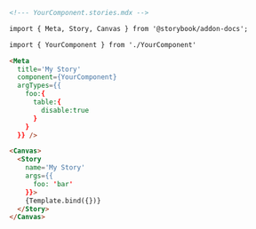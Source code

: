 ```md
<!--- YourComponent.stories.mdx -->

import { Meta, Story, Canvas } from '@storybook/addon-docs';

import { YourComponent } from './YourComponent'

<Meta 
  title='My Story'
  component={YourComponent} 
  argTypes={{
    foo:{
      table:{
        disable:true
      }
    }
  }} />

<Canvas>
  <Story 
    name='My Story' 
    args={{ 
      foo: 'bar'
    }}>
    {Template.bind({})}
  </Story>
</Canvas>
```
